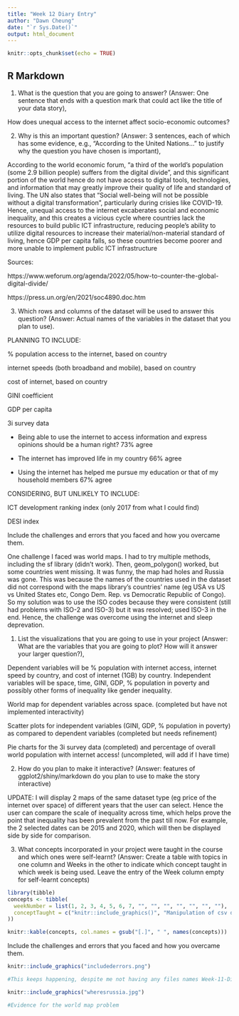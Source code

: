```yaml
---
title: "Week 12 Diary Entry"
author: "Dawn Cheung"
date: "`r Sys.Date()`"
output: html_document
---
```


```r
knitr::opts_chunk$set(echo = TRUE)
```

## R Markdown
(1) What is the question that you are going to answer? (Answer: One sentence that ends with a question mark that could act like the title of your data story),


How does unequal access to the internet affect socio-economic outcomes?



(2) Why is this an important question? (Answer: 3 sentences, each of which has some evidence, e.g., “According to the United Nations...” to justify why the question you have chosen is important),

According to the world economic forum, "a third of the world’s population (some 2.9 billion people) suffers from the digital divide", and this significant portion of the world hence do not have access to digital tools, technologies, and information that may greatly improve their quality of life and standard of living. The UN also states that "Social well-being will not be possible without a digital transformation", particularly during crisies like COVID-19. Hence, unequal access to the internet excaberates social and economic inequality, and this creates a vicious cycle where countries lack the resources to build public ICT infrastructure, reducing people's ability to utilize digital resources to increase their material/non-material standard of living, hence GDP per capita falls, so these countries become poorer and more unable to implement public ICT infrastructure


Sources:

https://www.weforum.org/agenda/2022/05/how-to-counter-the-global-digital-divide/

https://press.un.org/en/2021/soc4890.doc.htm



(3) Which rows and columns of the dataset will be used to answer this question? (Answer: Actual names of the variables in the dataset that you plan to use).

PLANNING TO INCLUDE:

% population access to the internet, based on country

internet speeds (both broadband and mobile), based on country

cost of internet, based on country

GINI coefficient

GDP per capita

3i survey data

- Being able to use the internet to access information and express opinions should be a human right? 73% agree

- The internet has improved life in my country 66% agree

- Using the internet has helped me pursue my education or that of my household members 67% agree



CONSIDERING, BUT UNLIKELY TO INCLUDE:

ICT development ranking index (only 2017 from what I could find)

DESI index


Include the challenges and errors that you faced and how you overcame them.

One challenge I faced was world maps. I had to try multiple methods, including the sf library (didn't work). Then, geom_polygon() worked, but some countries went missing. It was funny, the map had holes and Russia was gone. This was because the names of the countries used in the dataset did not correspond with the maps library's countries' name (eg USA vs US vs United States etc, Congo Dem. Rep. vs Democratic Republic of Congo). So my solution was to use the ISO codes because they were consistent (still had problems with ISO-2 and ISO-3) but it was resolved; used ISO-3 in the end. Hence, the challenge was overcome using the internet and sleep deprevation. 

(1) List the visualizations that you are going to use in your project (Answer: What are the variables that you are going to plot? How will it answer your larger question?),

Dependent variables will be % population with internet access, internet speed by country, and cost of internet (1GB) by country.
Independent variables will be space, time, GINI, GDP, % population in poverty and possibly other forms of inequality like gender inequality.

World map for dependent variables across space. (completed but have not implemented interactivity)

Scatter plots for independent variables (GINI, GDP, % population in poverty) as compared to dependent variables (completed but needs refinement)

Pie charts for the 3i survey data (completed) and percentage of overall world population with internet access! (uncompleted, will add if I have time)


(2) How do you plan to make it interactive? (Answer: features of ggplot2/shiny/markdown do you plan to use to make the story interactive)

UPDATE: I will display 2 maps of the same dataset type (eg price of the internet over space) of different years that the user can select. Hence the user can compare the scale of inequality across time, which helps prove the point that inequality has been prevalent from the past till now. For example, the 2 selected dates can be 2015 and 2020, which will then be displayed side by side for comparison.

(3) What concepts incorporated in your project were taught in the course and which ones were self-learnt? (Answer: Create a table with topics in one column and Weeks in the other to indicate which concept taught in which week is being used. Leave the entry of the Week column empty for self-learnt concepts)

```r
library(tibble)
concepts <- tibble(
  weekNumber = list(1, 2, 3, 4, 5, 6, 7, "", "", "", "", "", "", ""),
  conceptTaught = c("knitr::include_graphics()", "Manipulation of csv data", "Variable manipulation", "The concept of filtering! Especially for data cleaning & tidying", "Functions, because many of the plotting code is repettitive", "", "The concept of interactive pages and copying code but knowing what to change", "how to plot maps, using library(maps)", "how to plot pie charts", "how to make tables", "In tidyverse, the . refers to the entire object from the lhs of %>% So, it is the data.frame created from the left join of x and y", "gsub('[$,]', '', df$values) #The [] is required for non-alphabets", "library(countrycode): how to 'toggle' between different ISO codes and country names, based on the different naming conventions the different datasets used", "the usage of logarithms to find correlations, and how to use regression lines in general (credits to Bebin :> thank you very much)"
))

knitr::kable(concepts, col.names = gsub("[.]", " ", names(concepts)))
```



Include the challenges and errors that you faced and how you overcame them.
```r
knitr::include_graphics("includederrors.png")

#This keeps happening, despite me not having any files names Week-11-Diary-Entry. I overcame this by just ensuring the name of my Rmd files do not have any spaces in them.

knitr::include_graphics("wheresrussia.jpg")

#Evidence for the world map problem
```